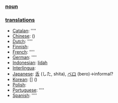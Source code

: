 === [[noun]] ===

=== [[translation]]s ===

*[[Catalan]]: [[]] ''''
*[[Chinese]]: [[]] ()
*[[Dutch]]: [[]] ''''
*[[Finnish]]: [[]]
*[[French]]: [[]] ''''
*[[German]]: [[]] ''''
*[[Indonesian]]: [[lidah]]
*[[Interlingua]]: [[]]
*[[Japanese]]: [[舌]] (した, shita), [[ベロ]] (bero)&rarr;informal?
*[[Korean]]: [[]] [] ()
*[[Polish]]: [[]]
*[[Portuguese]]: [[]] ''''
*[[Spanish]]: [[]] ''''